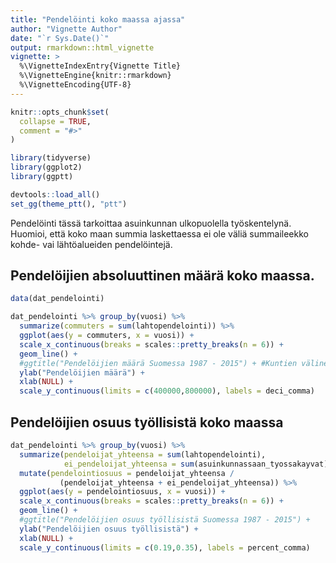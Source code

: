 ```yaml
---
title: "Pendelöinti koko maassa ajassa"
author: "Vignette Author"
date: "`r Sys.Date()`"
output: rmarkdown::html_vignette
vignette: >
  %\VignetteIndexEntry{Vignette Title}
  %\VignetteEngine{knitr::rmarkdown}
  %\VignetteEncoding{UTF-8}
---
```


```r
knitr::opts_chunk$set(
  collapse = TRUE,
  comment = "#>"
)

library(tidyverse)
library(ggplot2)
library(ggptt)

devtools::load_all()
set_gg(theme_ptt(), "ptt")
```

Pendelöinti tässä tarkoittaa asuinkunnan ulkopuolella työskentelynä. Huomioi, että koko maan summia laskettaessa ei ole väliä summaileekko kohde- vai lähtöalueiden pendelöintejä. 

## Pendelöijien absoluuttinen määrä koko maassa. 

```r

data(dat_pendelointi)

dat_pendelointi %>% group_by(vuosi) %>%
  summarize(commuters = sum(lahtopendelointi)) %>%
  ggplot(aes(y = commuters, x = vuosi)) +
  scale_x_continuous(breaks = scales::pretty_breaks(n = 6)) +
  geom_line() +
  #ggtitle("Pendelöijien määrä Suomessa 1987 - 2015") + #Kuntien välinen pendelöinti
  ylab("Pendelöijien määrä") +
  xlab(NULL) +
  scale_y_continuous(limits = c(400000,800000), labels = deci_comma)
```

## Pendelöijien osuus työllisistä koko maassa

```r

dat_pendelointi %>% group_by(vuosi) %>%
  summarize(pendeloijat_yhteensa = sum(lahtopendelointi),
            ei_pendeloijat_yhteensa = sum(asuinkunnassaan_tyossakayvat)) %>%
  mutate(pendelointiosuus = pendeloijat_yhteensa /
           (pendeloijat_yhteensa + ei_pendeloijat_yhteensa)) %>%
  ggplot(aes(y = pendelointiosuus, x = vuosi)) +
  scale_x_continuous(breaks = scales::pretty_breaks(n = 6)) +
  geom_line() +
  #ggtitle("Pendelöijien osuus työllisistä Suomessa 1987 - 2015") +
  ylab("Pendelöijien osuus työllisistä") +
  xlab(NULL) +
  scale_y_continuous(limits = c(0.19,0.35), labels = percent_comma)
```
